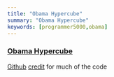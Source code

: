 ```yaml
---  
title: "Obama Hypercube"
summary: "Obama Hypercube"
keywords: [programmer5000,obama]
---
```


### [Obama Hypercube](https://obamahypercube.tk)  
[Github](https://github.com/realprogrammer5000/obama-hypercube)
[credit](https://codepen.io/Mamboleoo/pen/MWyNZYr) for much of the code
